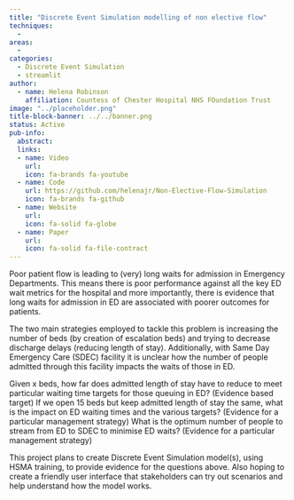 ```yaml
---
title: "Discrete Event Simulation modelling of non elective flow"
techniques:
  -
areas:
  -
categories:
  - Discrete Event Simulation
  - streamlit
author:
  - name: Helena Robinson
    affiliation: Countess of Chester Hospital NHS FOundation Trust
image: "../placeholder.png"
title-block-banner: ../../banner.png
status: Active
pub-info:
  abstract:
  links:
  - name: Video
    url:
    icon: fa-brands fa-youtube
  - name: Code
    url: https://github.com/helenajr/Non-Elective-Flow-Simulation
    icon: fa-brands fa-github
  - name: Website
    url:
    icon: fa-solid fa-globe
  - name: Paper
    url:
    icon: fa-solid fa-file-contract
---
```


Poor patient flow is leading to (very) long waits for admission in Emergency Departments. This means there is poor performance against all the key ED wait metrics for the hospital and more importantly, there is evidence that long waits for admission in ED are associated with poorer outcomes for patients.

The two main strategies employed to tackle this problem is increasing the number of beds (by creation of escalation beds) and trying to decrease discharge delays (reducing length of stay). Additionally, with Same Day Emergency Care (SDEC) facility it is unclear how the number of people admitted through this facility impacts the waits of those in ED.

Given x beds, how far does admitted length of stay have to reduce to meet particular waiting time targets for those queuing in ED? (Evidence based target)
If we open 15 beds but keep admitted length of stay the same, what is the impact on ED waiting times and the various targets? (Evidence for a particular management strategy)
What is the optimum number of people to stream from ED to SDEC to minimise ED waits? (Evidence for a particular management strategy)

This project plans to create Discrete Event Simulation model(s), using HSMA training, to provide evidence for the questions above. Also hoping to create a friendly user interface that stakeholders can try out scenarios and help understand how the model works.
